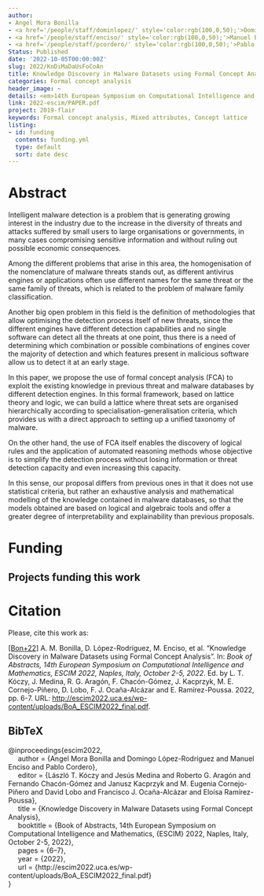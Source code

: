 ```yaml
---
author:
- Angel Mora Bonilla
- <a href='/people/staff/dominlopez/' style='color:rgb(100,0,50);'>Domingo López Rodríguez</a>
- <a href='/people/staff/enciso/' style='color:rgb(100,0,50);'>Manuel Enciso</a>
- <a href='/people/staff/pcordero/' style='color:rgb(100,0,50);'>Pablo Cordero</a>
Status: Published
date: '2022-10-05T00:00:00Z'
slug: 2022/KnDiMaDaUsFoCoAn
title: Knowledge Discovery in Malware Datasets using Formal Concept Analysis
categories: Formal concept analysis
header_image: ~
details: <em>14th European Symposium on Computational Intelligence and Mathematics</em>
link: 2022-escim/PAPER.pdf
project: 2019-flair
keywords: Formal concept analysis, Mixed attributes, Concept lattice
listing:
- id: funding
  contents: funding.yml
  type: default
  sort: date desc
---
```



# Abstract


Intelligent malware detection is a problem that is generating growing interest in the industry due to the increase in the diversity of threats and attacks suffered by small users to large organisations or governments, in many cases compromising sensitive information and without ruling out possible economic consequences.

Among the different problems that arise in this area, the homogenisation of the nomenclature of malware threats stands out, as different antivirus engines or applications often use different names for the same threat or the same family of threats, which is related to the problem of malware family classification. 

Another big open problem in this field is the definition of methodologies that allow optimising the detection process itself of new threats, since the different engines have different detection capabilities and no single software can detect all the threats at one point, thus there is a need of determining which combination or possible combinations of engines cover the majority of detection and which features present in malicious software allow us to detect it at an early stage.

In this paper, we propose the use of formal concept analysis (FCA) to exploit the existing knowledge in previous threat and malware databases by different detection engines. In this formal framework, based on lattice theory and logic, we can build a lattice where threat sets are organised hierarchically according to specialisation-generalisation criteria, which provides us with a direct approach to  setting up a unified taxonomy of malware.

On the other hand, the use of FCA itself enables the discovery of logical rules and the application of automated reasoning methods whose objective is to simplify the detection process without losing information or threat detection capacity and even increasing this capacity.

In this sense, our proposal differs from previous ones in that it does not use statistical criteria, but rather an exhaustive analysis and mathematical modelling of the knowledge contained in malware databases, so that the models obtained are based on logical and algebraic tools and offer a greater degree of interpretability and explainability than previous proposals.




# Funding
::: {.callout-note appearance='minimal' collapse=false}
## Projects funding this work

:::{#funding}
:::
:::









# Citation
Please, cite this work as:


<a name=bib-escim2022></a>[[Bon+22]](#cite-escim2022) A. M. Bonilla, D. López-Rodríguez, M. Enciso, et al. “Knowledge Discovery in Malware Datasets using Formal Concept Analysis”. In: _Book of Abstracts, 14th European Symposium on Computational Intelligence and Mathematics, ESCIM 2022, Naples, Italy, October 2-5, 2022_. Ed. by L. T. Kóczy, J. Medina, R. G. Aragón, F. Chacón-Gómez, J. Kacprzyk, M. E. Cornejo-Piñero, D. Lobo, F. J. Ocaña-Alcázar and E. Ramírez-Poussa. 2022, pp. 6-7. URL: [http://escim2022.uca.es/wp-content/uploads/BoA_ESCIM2022_final.pdf](http://escim2022.uca.es/wp-content/uploads/BoA_ESCIM2022_final.pdf).

::: {.callout-note appearance="minimal" collapse=true}

## BibTeX

@inproceedings{escim2022,<br>&nbsp;&nbsp;&nbsp;&nbsp;  author    = {Angel Mora Bonilla and Domingo López-Rodríguez and Manuel Enciso and Pablo Cordero},<br>&nbsp;&nbsp;&nbsp;&nbsp;  editor    = {László T. Kóczy and Jesús Medina and Roberto G. Aragón and Fernando Chacón-Gómez and Janusz Kacprzyk and M. Eugenia Cornejo-Piñero and David Lobo and Francisco J. Ocaña-Alcázar and Eloísa Ramírez-Poussa},<br>&nbsp;&nbsp;&nbsp;&nbsp;  title     = {Knowledge Discovery in Malware Datasets using Formal Concept Analysis},<br>&nbsp;&nbsp;&nbsp;&nbsp;  booktitle = {Book of Abstracts, 14th European Symposium on Computational Intelligence and Mathematics, {ESCIM} 2022, Naples, Italy, October 2-5, 2022},<br>&nbsp;&nbsp;&nbsp;&nbsp;  pages     = {6--7},<br>&nbsp;&nbsp;&nbsp;&nbsp;  year      = {2022},<br>&nbsp;&nbsp;&nbsp;&nbsp;  url       = {http://escim2022.uca.es/wp-content/uploads/BoA_ESCIM2022_final.pdf}<br>}

:::









